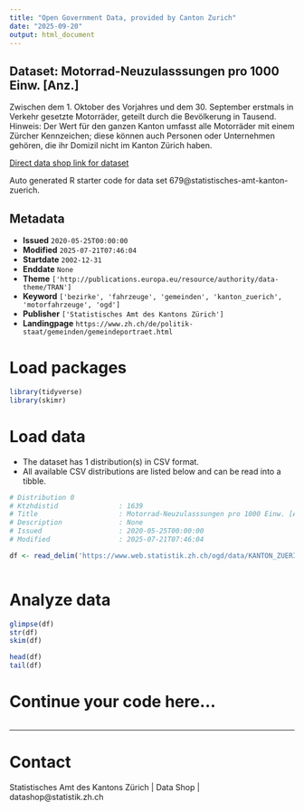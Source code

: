```yaml
---
title: "Open Government Data, provided by Canton Zurich"
date: "2025-09-20"
output: html_document
---
```


## Dataset: Motorrad-Neuzulasssungen pro 1000 Einw. [Anz.]

Zwischen dem 1. Oktober des Vorjahres und dem 30. September erstmals in Verkehr gesetzte Motorräder, geteilt durch die Bevölkerung in Tausend. Hinweis: Der Wert für den ganzen Kanton umfasst alle Motorräder mit einem Zürcher Kennzeichen; diese können auch Personen oder Unternehmen gehören, die ihr Domizil nicht im Kanton Zürich haben.

[Direct data shop link for dataset](https://www.zh.ch/de/politik-staat/statistik-daten/datenkatalog.html#/datasets/679@statistisches-amt-kanton-zuerich)

Auto generated R starter code for data set 679@statistisches-amt-kanton-zuerich.

## Metadata

- **Issued** `2020-05-25T00:00:00`
- **Modified** `2025-07-21T07:46:04`
- **Startdate** `2002-12-31`
- **Enddate** `None`
- **Theme** `['http://publications.europa.eu/resource/authority/data-theme/TRAN']`
- **Keyword** `['bezirke', 'fahrzeuge', 'gemeinden', 'kanton_zuerich', 'motorfahrzeuge', 'ogd']`
- **Publisher** `['Statistisches Amt des Kantons Zürich']`
- **Landingpage** `https://www.zh.ch/de/politik-staat/gemeinden/gemeindeportraet.html`


# Load packages

```r

library(tidyverse)
library(skimr)

```

# Load data

-   The dataset has 1 distribution(s) in CSV format.
-   All available CSV distributions are listed below and can be read into a tibble.

```r

# Distribution 0
# Ktzhdistid               : 1639
# Title                    : Motorrad-Neuzulasssungen pro 1000 Einw. [Anz.]
# Description              : None
# Issued                   : 2020-05-25T00:00:00
# Modified                 : 2025-07-21T07:46:04

df <- read_delim('https://www.web.statistik.zh.ch/ogd/data/KANTON_ZUERICH_603.csv')



```

# Analyze data

```r

glimpse(df)
str(df)
skim(df)

head(df)
tail(df)

```

# Continue your code here...

```r

```

------------------------------------------------------------------------

# Contact

Statistisches Amt des Kantons Zürich | Data Shop | datashop@statistik.zh.ch
